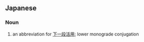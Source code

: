 ==Japanese==
{{ja-kanjitab|下|一|段}}

===Noun===
{{ja-noun|しも いちだん}}

# {{lb|ja|grammar|sort=しもいちだん}} an abbreviation for [[下一段活用]]; lower monograde conjugation